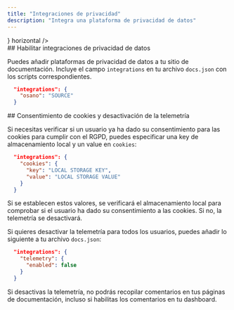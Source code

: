 ```yaml
---
title: "Integraciones de privacidad"
description: "Integra una plataforma de privacidad de datos"
---
```


<CardGroup>
  <Card title="Osano" href="/es/integrations/privacy/osano" icon={<svg width="32" height="32" className="h-6 w-6" viewBox="0 0 256 256" fill="none" xmlns="http://www.w3.org/2000/svg"><path fillRule="evenodd" clipRule="evenodd" d="M128 256C198.692 256 256 198.692 256 128C256 57.3076 198.692 0 128 0C57.3076 0 0 57.3076 0 128C0 198.692 57.3076 256 128 256ZM128 192C163.346 192 192 163.346 192 128C192 92.6538 163.346 64 128 64C92.6538 64 64 92.6538 64 128C64 163.346 92.6538 192 128 192Z" fill="#7764FA"/></svg>} horizontal />
</CardGroup>

<div id="enabling-data-privacy-integrations">
  ## Habilitar integraciones de privacidad de datos
</div>

Puedes añadir plataformas de privacidad de datos a tu sitio de documentación. Incluye el campo `integrations` en tu archivo `docs.json` con los scripts correspondientes.

```json
  "integrations": {
    "osano": "SOURCE"
  }
```

<div id="cookie-consent-and-disabling-telemetry">
  ## Consentimiento de cookies y desactivación de la telemetría
</div>

Si necesitas verificar si un usuario ya ha dado su consentimiento para las cookies para cumplir con el RGPD, puedes especificar una key de almacenamiento local y un value en `cookies`:

```json
  "integrations": {
    "cookies": {
      "key": "LOCAL STORAGE KEY",
      "value": "LOCAL STORAGE VALUE"
    }
  }
```

Si se establecen estos valores, se verificará el almacenamiento local para comprobar si el usuario ha dado su consentimiento a las cookies. Si no, la telemetría se desactivará.

Si quieres desactivar la telemetría para todos los usuarios, puedes añadir lo siguiente a tu archivo `docs.json`:

```json
  "integrations": {
    "telemetry": {
      "enabled": false
    }
  }
```

<Note>
  Si desactivas la telemetría, no podrás recopilar comentarios en tus páginas de documentación, incluso si habilitas los comentarios en tu dashboard.
</Note>
